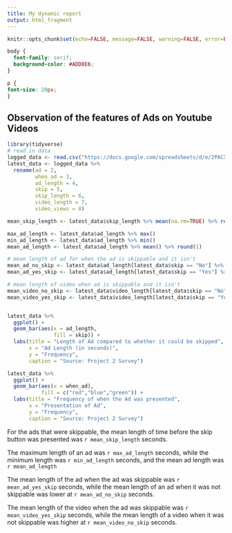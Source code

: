 ```yaml
---
title: My dynamic report
output: html_fragment
---
```


```r
knitr::opts_chunk$set(echo=FALSE, message=FALSE, warning=FALSE, error=FALSE)

```

```css
body {
  font-family: serif;
  background-color: #ADD8E6;
}

p {
font-size: 20px;
}

```

## Observation of the features of Ads on Youtube Videos

```r
library(tidyverse)
# read in data
logged_data <- read.csv("https://docs.google.com/spreadsheets/d/e/2PACX-1vR_7onUBm866lQhkIdG9BkRjjBqQTftFDPhY5n1vo6ehOAN0Lk5hNoz2AxcNXp9o372pND_GEoDAcAc/pub?gid=269772251&single=true&output=csv")
latest_data <- logged_data %>%
  rename(ad = 2,
         when_ad = 3,
         ad_length = 4,
         skip = 5,
         skip_length = 6, 
         video_length = 7, 
         video_views = 8)

mean_skip_length <- latest_data$skip_length %>% mean(na.rm=TRUE) %>% round(1)

max_ad_length <- latest_data$ad_length %>% max()
min_ad_length <- latest_data$ad_length %>% min()
mean_ad_length <- latest_data$ad_length %>% mean() %>% round(1)

# mean length of ad for when the ad is skippable and it isn't 
mean_ad_no_skip <- latest_data$ad_length[latest_data$skip == "No"] %>% mean() %>% round(1)
mean_ad_yes_skip <- latest_data$ad_length[latest_data$skip == "Yes"] %>% mean() %>% round(1)

# mean length of video when ad is skippable and it isn't
mean_video_no_skip <- latest_data$video_length[latest_data$skip == "No"] %>% mean() %>% round(1)
mean_video_yes_skip <- latest_data$video_length[latest_data$skip == "Yes"] %>% mean() %>% round(1)


latest_data %>%
  ggplot() +
  geom_bar(aes(x = ad_length,
               fill = skip)) +
  labs(title = "Length of Ad compared to whether it could be skipped",
       x = "Ad Length (in seconds)",
       y = "Frequency",
       caption = "Source: Project 2 Survey")

latest_data %>%
  ggplot() +
  geom_bar(aes(x = when_ad), 
           fill = c("red","blue","green")) +
  labs(title = "Frequency of when the Ad was presented", 
       x = "Presentation of Ad", 
       y = "Frequency",
       caption = "Source: Project 2 Survey")
```


For the ads that were skippable, the mean length of time before the skip button was presented was `r mean_skip_length` seconds.

The maximum length of an ad was `r max_ad_length` seconds, while the minimum length was `r min_ad_length` seconds, and the mean ad length was `r mean_ad_length`

The mean length of the ad when the ad was skippable was `r mean_ad_yes_skip` seconds, while the mean length of an ad when it was not skippable was lower at `r mean_ad_no_skip` seconds. 

The mean length of the video when the ad was skippable was `r mean_video_yes_skip` seconds, while the mean length of a video when it was not skippable was higher at `r mean_video_no_skip` seconds. 

